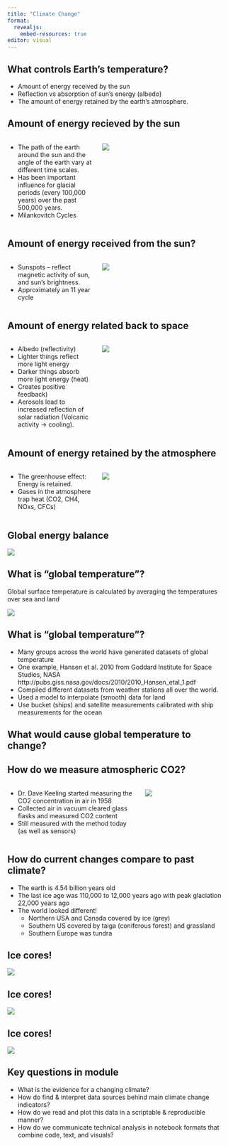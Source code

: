 ```yaml
---
title: "Climate Change"
format: 
  revealjs:
    embed-resources: true
editor: visual
---
```


## What controls Earth's temperature?

-   Amount of energy received by the sun
-   Reflection vs absorption of sun's energy (albedo)
-   The amount of energy retained by the earth's atmosphere.

## Amount of energy recieved by the sun

::: columns
::: {.column width="40%"}
-   The path of the earth around the sun and the angle of the earth vary at different time scales.
-   Has been important influence for glacial periods (every 100,000 years) over the past 500,000 years.
-   Milankovitch Cycles
:::

::: {.column width="60%"}
![](img/solar-cycles1.png)
:::
:::

## Amount of energy received from the sun?

::: columns
::: {.column width="40%"}
-   Sunspots -- reflect magnetic activity of sun, and sun's brightness.
-   Approximately an 11 year cycle
:::

::: {.column width="60%"}
![](img/solar-cycles2.png)
:::
:::

## Amount of energy related back to space {.smaller}

::: columns
::: {.column width="40%"} 
-   Albedo (reflectivity)
-   Lighter things reflect more light energy
-   Darker things absorb more light energy (heat)
-   Creates positive feedback)
-   Aerosols lead to increased reflection of solar radiation (Volcanic activity -\> cooling).
:::

::: {.column width="60%"}
![](img/albedo.png)
:::
:::

## Amount of energy retained by the atmosphere

::: columns
::: {.column width="40%"}
-   The greenhouse effect: Energy is retained.
-   Gases in the atmosphere trap heat (CO2, CH4, NOxs, CFCs)
:::

::: {.column width="60%"}
![](img/ghg.png)
:::
:::

## Global energy balance

![](img/energy-balance1.png)

## What is "global temperature"?

Global surface temperature is calculated by averaging the temperatures over sea and land

![](img/global-temp-map.png)

## What is "global temperature"?

-   Many groups across the world have generated datasets of global temperature
-   One example, Hansen et al. 2010 from Goddard Institute for Space Studies, NASA http://pubs.giss.nasa.gov/docs/2010/2010_Hansen_etal_1.pdf
-   Compiled different datasets from weather stations all over the world.
-   Used a model to interpolate (smooth) data for land
-   Use bucket (ships) and satellite measurements calibrated with ship measurements for the ocean

## What would cause global temperature to change?

## How do we measure atmospheric CO2? 

::: columns
::: {.column width="60%"}
-   Dr. Dave Keeling started measuring the CO2 concentration in air in 1958
-   Collected air in vacuum cleared glass flasks and measured CO2 content
-   Still measured with the method today (as well as sensors)
:::

::: {.column width="40%"}
![](img/mauna-lao.png)
:::
:::

## How do current changes compare to past climate?

-   The earth is 4.54 billion years old
-   The last ice age was 110,000 to 12,000 years ago with peak glaciation 22,000 years ago
-   The world looked different!
    -   Northern USA and Canada covered by ice (grey)
    -   Southern US covered by taiga (coniferous forest) and grassland
    -   Southern Europe was tundra

## Ice cores!

![](img/ice-core1.png)

## Ice cores!

![](img/ice-core2.png)

## Ice cores!

![](img/bubbles.png)

## Key questions in module

-   What is the evidence for a changing climate?
-   How do find & interpret data sources behind main climate change indicators?
-   How do we read and plot this data in a scriptable & reproducible manner?
-   How do we communicate technical analysis in notebook formats that combine code, text, and visuals?
